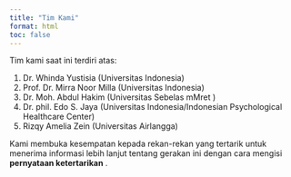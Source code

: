 ```yaml
---
title: "Tim Kami"
format: html
toc: false
---
```


Tim kami saat ini terdiri atas:

1. Dr. Whinda Yustisia (Universitas Indonesia)
2. Prof. Dr. Mirra Noor Milla (Universitas Indonesia)
3. Dr. Moh. Abdul Hakim (Universitas Sebelas mMret )
4. Dr. phil. Edo S. Jaya (Universitas Indonesia/Indonesian Psychological Healthcare Center)
5. Rizqy Amelia Zein (Universitas Airlangga)

Kami membuka kesempatan kepada rekan-rekan yang tertarik untuk menerima informasi lebih lanjut tentang gerakan ini dengan cara mengisi **pernyataan ketertarikan** [<i class="fas fa-external-link-alt"></i>](https://docs.google.com/forms/d/e/1FAIpQLSd9v1fd-wWGbLsMscCKisa67KX2tM5hzKnbpFmr2Pggi_BNVQ/viewform?usp=dialog).